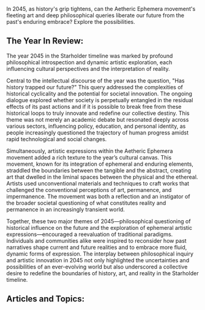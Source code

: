 In 2045, as history's grip tightens, can the Aetheric Ephemera movement's fleeting art and deep philosophical queries liberate our future from the past's enduring embrace? Explore the possibilities.


## The Year In Review:
The year 2045 in the Starholder timeline was marked by profound philosophical introspection and dynamic artistic exploration, each influencing cultural perspectives and the interpretation of reality.

Central to the intellectual discourse of the year was the question, "Has history trapped our future?" This query addressed the complexities of historical cyclicality and the potential for societal innovation. The ongoing dialogue explored whether society is perpetually entangled in the residual effects of its past actions and if it is possible to break free from these historical loops to truly innovate and redefine our collective destiny. This theme was not merely an academic debate but resonated deeply across various sectors, influencing policy, education, and personal identity, as people increasingly questioned the trajectory of human progress amidst rapid technological and social changes.

Simultaneously, artistic expressions within the Aetheric Ephemera movement added a rich texture to the year’s cultural canvas. This movement, known for its integration of ephemeral and enduring elements, straddled the boundaries between the tangible and the abstract, creating art that dwelled in the liminal spaces between the physical and the ethereal. Artists used unconventional materials and techniques to craft works that challenged the conventional perceptions of art, permanence, and impermanence. The movement was both a reflection and an instigator of the broader societal questioning of what constitutes reality and permanence in an increasingly transient world.

Together, these two major themes of 2045—philosophical questioning of historical influence on the future and the exploration of ephemeral artistic expressions—encouraged a reevaluation of traditional paradigms. Individuals and communities alike were inspired to reconsider how past narratives shape current and future realities and to embrace more fluid, dynamic forms of expression. The interplay between philosophical inquiry and artistic innovation in 2045 not only highlighted the uncertainties and possibilities of an ever-evolving world but also underscored a collective desire to redefine the boundaries of history, art, and reality in the Starholder timeline.

## Articles and Topics:

